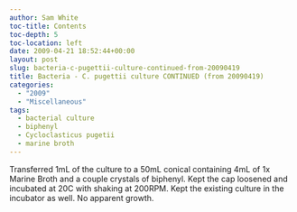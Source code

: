 ```yaml
---
author: Sam White
toc-title: Contents
toc-depth: 5
toc-location: left
date: 2009-04-21 18:52:44+00:00
layout: post
slug: bacteria-c-pugettii-culture-continued-from-20090419
title: Bacteria - C. pugettii culture CONTINUED (from 20090419)
categories:
  - "2009"
  - "Miscellaneous"
tags:
  - bacterial culture
  - biphenyl
  - Cycloclasticus pugetii
  - marine broth
---
```


Transferred 1mL of the culture to a 50mL conical containing 4mL of 1x Marine Broth and a couple crystals of biphenyl. Kept the cap loosened and incubated at 20C with shaking at 200RPM. Kept the existing culture in the incubator as well. No apparent growth.
